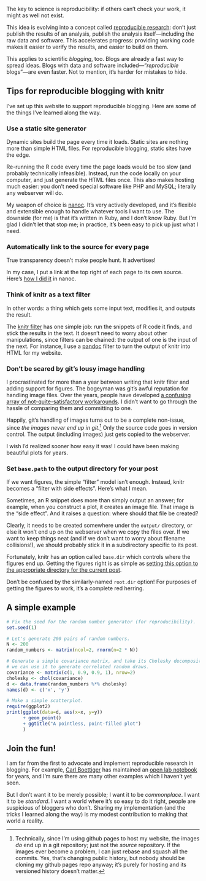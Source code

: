 The key to science is reproducibility: if others can't check your work, it might as well not exist.

This idea is evolving into a concept called [reproducible research](https://www.coursera.org/course/repdata): don't just publish the results of an analysis, publish the analysis itself---including the raw data and software.
This accelerates progress: providing working code makes it easier to verify the results, and easier to build on them.

This applies to scientific _blogging_, too.
Blogs are already a fast way to spread ideas.
Blogs with data and software included---"_reproducible_ blogs"---are even faster.
Not to mention, it's harder for mistakes to hide.

## Tips for reproducible blogging with knitr

I've set up this website to support reproducible blogging.
Here are some of the things I've learned along the way.

### Use a static site generator

Dynamic sites build the page every time it loads.
Static sites are nothing more than simple HTML files.
For reproducible blogging, static sites have the edge.

Re-running the R code every time the page loads would be too slow (and probably technically infeasible).
Instead, run the code locally on your computer, and just generate the HTML files once.
This also makes hosting much easier: you don't need special software like PHP and MySQL; literally any webserver will do.

My weapon of choice is [nanoc].
It's very actively developed, and it's flexible and extensible enough to handle whatever tools I want to use.
The downside (for me) is that it's written in Ruby, and I don't know Ruby.
But I'm glad I didn't let that stop me; in practice, it's been easy to pick up just what I need.

### Automatically link to the source for every page

True transparency doesn't make people hunt.
It advertises!

In my case, I put a link at the top right of each page to its own source.
Here's [how I did it](https://github.com/chiphogg/chogg_name/blob/3f8e2e1851bdf90282a9414b6843195fe7dd08a7/layouts/default.haml#L43-L45) in nanoc.

### Think of knitr as a text filter

In other words: a thing which gets some input text, modifies it, and outputs the result.

The [knitr filter](https://github.com/chiphogg/chogg_name/blob/3f8e2e1851bdf90282a9414b6843195fe7dd08a7/lib/default.rb#L15-L25) has one simple job: run the snippets of R code it finds, and stick the results in the text.
It doesn't need to worry about other manipulations, since filters can be chained: the output of one is the input of the next.
For instance, I use a [pandoc](https://pandoc.net) filter to turn the output of knitr into HTML for my website.

### Don't be scared by git's lousy image handling

I procrastinated for more than a year between writing that knitr filter and adding support for figures.
The bogeyman was git's awful reputation for handling image files.
Over the years, people have developed [a confusing array of not-quite-satisfactory workarounds](https://stackoverflow.com/questions/540535/managing-large-binary-files-with-git).
I didn't want to go through the hassle of comparing them and committing to one.

Happily, git's handling of images turns out to be a complete non-issue, since _the images never end up in git_.[^1]
Only the source code goes in version control.
The output (including images) just gets copied to the webserver.

I wish I'd realized sooner how easy it was!
I could have been making beautiful plots for years.

### Set `base.path` to the output directory for your post

If we want figures, the simple "filter" model isn't enough.
Instead, knitr becomes a "filter with side effects".
Here's what I mean.

Sometimes, an R snippet does more than simply output an answer; for example, when you construct a plot, it creates an image file.
That image is the "side effect".
And it raises a question: where should that file be created?

Clearly, it needs to be created somewhere under the `output/` directory, or else it won't end up on the webserver when we copy the files over.
If we want to keep things neat (and if we don't want to worry about filename collisions!), we should probably stick it in a subdirectory specific to its post.

Fortunately, knitr has an option called `base.dir` which controls where the figures end up.
Getting the figures right is as simple as [setting this option to the appropriate directory for the current post](https://github.com/chiphogg/chogg_name/blob/8fd1187c2cf688ec115a99a0afd04ae4f21004f3/lib/default.rb#L42-L43).

Don't be confused by the similarly-named `root.dir` option!
For purposes of getting the figures to work, it's a complete red herring.

## A simple example

```r
# Fix the seed for the random number generator (for reproducibility).
set.seed(1)

# Let's generate 200 pairs of random numbers.
N <- 200
random_numbers <- matrix(ncol=2, rnorm(n=2 * N))

# Generate a simple covariance matrix, and take its Cholesky decomposition so
# we can use it to generate correlated random draws.
covariance <- matrix(c(1, 0.9, 0.9, 1), nrow=2)
cholesky <- chol(covariance)
d <- data.frame(random_numbers %*% cholesky)
names(d) <- c('x', 'y')

# Make a simple scatterplot.
require(ggplot2)
print(ggplot(data=d, aes(x=x, y=y))
      + geom_point()
      + ggtitle("A pointless, point-filled plot")
      )
```

## Join the fun!

I am far from the first to advocate and implement reproducible research in blogging.
For example, [Carl Boettiger](https://www.carlboettiger.info/) has maintained an [open lab notebook](https://www.carlboettiger.info/2012/09/28/Welcome-to-my-lab-notebook.html) for years, and I'm sure there are many other examples which I haven't yet seen.

But I don't want it to be merely possible; I want it to be _commonplace_.
I want it to be _standard_.
I want a world where it's so easy to do it right, people are suspicious of bloggers who don't.
Sharing my implementation (and the tricks I learned along the way) is my modest contribution to making that world a reality.

[markdown]: https://en.wikipedia.org/wiki/Markdown
[LaTeX]: https://www.latex-project.org/
[R]: https://www.r-project.org/
[knitr]: https://yihui.name/knitr/
[nanoc]: https://nanoc.ws/

[^1]: Technically, since I'm using github pages to host my website, the images _do_ end up in a git repository; just not the _source_ repository.
      If the images ever become a problem, I can just rebase and squash all the commits.
      Yes, that's changing public history, but nobody should be cloning my github pages repo anyway; it's purely for hosting and its versioned history doesn't matter.
